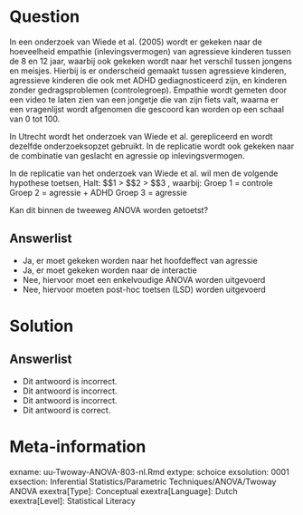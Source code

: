 Question
========
  
In een onderzoek van Wiede et al. (2005) wordt er gekeken naar de hoeveelheid empathie (inlevingsvermogen) van agressieve kinderen tussen de 8 en 12 jaar, waarbij ook gekeken wordt naar het verschil tussen jongens en meisjes. Hierbij is er onderscheid gemaakt tussen agressieve kinderen, agressieve kinderen die ook met ADHD gediagnosticeerd zijn, en kinderen zonder gedragsproblemen (controlegroep). Empathie wordt gemeten door een video te laten zien van een jongetje die van zijn fiets valt, waarna er een vragenlijst wordt afgenomen die gescoord kan worden op een schaal van 0 tot 100.

In Utrecht wordt het onderzoek van Wiede et al. gerepliceerd en wordt dezelfde onderzoeksopzet gebruikt. In de replicatie wordt ook gekeken naar de combinatie van geslacht en agressie op inlevingsvermogen. 



In de replicatie van het onderzoek van Wiede et al. wil men de volgende hypothese toetsen,
 Halt:	$\mu$1 > $\mu$2 > $\mu$3 , waarbij:
		Groep 1 = controle
		Groep 2 =	agressie + ADHD
		Groep 3 =	agressie 
 
Kan dit binnen de tweeweg ANOVA worden getoetst?

  
Answerlist
----------
* Ja, er moet gekeken worden naar het hoofdeffect van agressie
* Ja, er moet gekeken worden naar de interactie
* Nee, hiervoor moet een enkelvoudige ANOVA worden uitgevoerd
* Nee, hiervoor moeten post-hoc toetsen (LSD) worden uitgevoerd

Solution
========


Answerlist
----------
* Dit antwoord is incorrect.
* Dit antwoord is incorrect.
* Dit antwoord is incorrect.
* Dit antwoord is correct.

Meta-information
================
exname: uu-Twoway-ANOVA-803-nl.Rmd
extype: schoice
exsolution: 0001
exsection: Inferential Statistics/Parametric Techniques/ANOVA/Twoway ANOVA
exextra[Type]: Conceptual
exextra[Language]: Dutch
exextra[Level]: Statistical Literacy